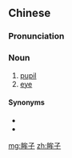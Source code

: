 ==Chinese==
{{zh-forms}}

===Pronunciation===
{{zh-pron
|m=móuzi
|cat=n
}}

===Noun===
{{zh-noun}}

# [[pupil]]
# [[eye]]

====Synonyms====
* {{zh-l|瞳孔}}
* {{zh-l|瞳仁/瞳人}}

[[mg:眸子]]
[[zh:眸子]]